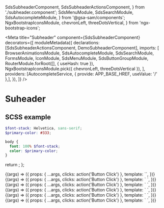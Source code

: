   SdsSubheaderComponent,
  SdsSubheaderActionsComponent,
} from './subheader.component';
  SdsMenuModule,
  SdsSearchModule,
  SdsAutocompleteModule,
} from '@gsa-sam/components';
  NgxBootstrapIconsModule,
  chevronLeft,
  threeDotsVertical,
} from 'ngx-bootstrap-icons';

<Meta
  title="Subheader"
  component={SdsSubheaderComponent}
  decorators={[
    moduleMetadata({
      declarations: [SdsSubheaderActionsComponent, DemoSubheaderComponent],
      imports: [
        BrowserAnimationsModule,
        SdsAutocompleteModule,
        SdsSearchModule,
        FormsModule,
        IconModule,
        SdsMenuModule,
        SdsButtonGroupModule,
        RouterModule.forRoot([], { useHash: true }),
        NgxBootstrapIconsModule.pick({ chevronLeft, threeDotsVertical }),
      ],
      providers: [AutocompleteService, { provide: APP_BASE_HREF, useValue: '/' },],
    }),
  ]}
/>

# Suheader

## SCSS example

```scss
$font-stack: Helvetica, sans-serif;
$primary-color: #333;

body {
  font: 100% $font-stack;
  color: $primary-color;
}
```

  return <SyntaxHighlighter />;
};

<Canvas>
  <Story inline={true} name="Basic" args={{}}>
    {(args) => ({
      props: { ...args, clicks: action('Button Click') },
      template: `<demo-subheader (actionsClicks)="clicks($event)"></demo-subheader>`,
    })}
  </Story>
</Canvas>

<Story inline={true} name="Data Entry" args={{}}>
  {(args) => ({
    props: { ...args, clicks: action('Button Click') },
    template: `
        <demo-subheader
          (actionsClicks)="clicks($event)"
          [showButtons]="true">
        </demo-subheader>
      `,
  })}
</Story>

<Story inline={true} name="Search" args={{}}>
  {(args) => ({
    props: { ...args, clicks: action('Button Click') },
    template: `
        <demo-subheader
          (actionsClicks)="clicks($event)"
          [showSearch]="true">
        </demo-subheader>
      `,
  })}
</Story>

<Story inline={true} name="Search with Autocomplete" args={{}}>
  {(args) => ({
    props: { ...args, clicks: action('Button Click') },
    template: `
        <demo-subheader
          (actionsClicks)="clicks($event)"
          [showAutocomplete]="true">
        </demo-subheader>
      `,
  })}
</Story>

<Story inline={true} name="Search with Sub-Pages" args={{}}>
  {(args) => ({
    props: { ...args, clicks: action('Button Click') },
    template: `
        <demo-subheader
          (actionsClicks)="clicks($event)"
          [showSearch]="true"
          [showButtonGroup]="true">
        </demo-subheader>
      `,
  })}
</Story>

<Story inline={true} name="Tier 2 Workspace" args={{}}>
  {(args) => ({
    props: { ...args, clicks: action('Button Click') },
    template: `
        <demo-subheader
          (actionsClicks)="clicks($event)"
          [showSearch]="true"
          [showButtons]="true">
        </demo-subheader>
      `,
  })}
</Story>

<ArgsTable of={SdsSubheaderComponent} />
